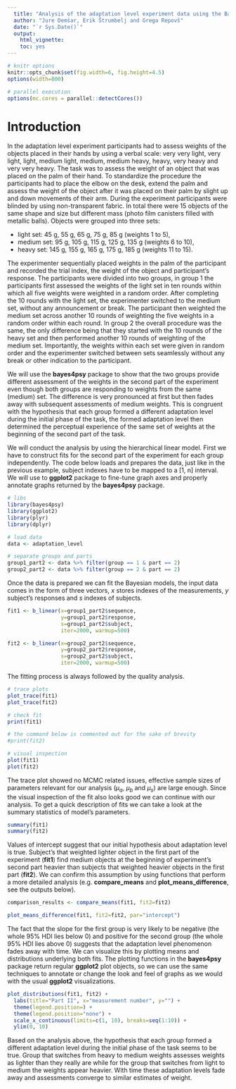 ```yaml
---
  title: "Analysis of the adaptation level experiment data using the Bayesian linear model"
  author: "Jure Demšar, Erik Štrumbelj and Grega Repovš"
  date: "`r Sys.Date()`"
  output:
    html_vignette:
    toc: yes
---
```


<!--
  %\VignetteEngine{knitr::rmarkdown}
  %\VignetteEncoding{UTF-8}
  %\VignetteIndexEntry{b_linear: Bayesian linear model}
-->

```r
# knitr options
knitr::opts_chunk$set(fig.width=6, fig.height=4.5)
options(width=800)

# parallel execution
options(mc.cores = parallel::detectCores())
```

# Introduction

In the adaptation level experiment participants had to assess weights of the objects placed in their hands by using a verbal scale: very very light, very light, light, medium light, medium, medium heavy, heavy, very heavy and very very heavy. The task was to assess the weight of an object that was placed on the palm of their hand. To standardize the procedure the participants had to place the elbow on the desk, extend the palm and assess the weight of the object after it was placed on their palm by slight up and down movements of their arm. During the experiment participants were blinded by using non-transparent fabric. In total there were 15 objects of the same shape and size but different mass (photo film canisters filled with metallic balls). Objects were grouped into three sets:

* light set: 45 g, 55 g, 65 g, 75 g, 85 g (weights 1 to 5),
* medium set: 95 g, 105 g, 115 g, 125 g, 135 g (weights 6 to 10),
* heavy set: 145 g, 155 g, 165 g, 175 g, 185 g (weights 11 to 15).

The experimenter sequentially placed weights in the palm of the participant and recorded the trial index, the weight of the object and participant's response. The participants were divided into two groups, in group 1 the participants first assessed the weights of the light set in ten rounds within which all five weights were weighted in a random order. After completing the 10 rounds with the light set, the experimenter switched to the medium set, without any announcement or break. The participant then weighted the medium set across another 10 rounds of weighting the five weights in a random order within each round. In group 2 the overall procedure was the same, the only difference being that they started with the 10 rounds of the heavy set and then performed another 10 rounds of weighting of the medium set. Importantly, the weights within each set were given in random order and the experimenter switched between sets seamlessly without any break or other indication to the participant.

We will use the **bayes4psy** package to show that the two groups provide different assessment of the weights in the second part of the experiment even though both groups are responding to weights from the same (medium) set. The difference is very pronounced at first but then fades away with subsequent assessments of medium weights. This is congruent with the hypothesis that each group formed a different adaptation level during the initial phase of the task, the formed adaptation level then determined the perceptual experience of the same set of weights at the beginning of the second part of the task.

We will conduct the analysis by using the hierarchical linear model. First we have to construct fits for the second part of the experiment for each group independently. The code below loads and prepares the data, just like in the previous example, subject indexes have to be mapped to a [1, n] interval. We will use to **ggplot2** package to fine-tune graph axes and properly annotate graphs returned by the **bayes4psy** package.

```r
# libs
library(bayes4psy)
library(ggplot2)
library(plyr)
library(dplyr)

# load data
data <- adaptation_level

# separate groups and parts
group1_part2 <- data %>% filter(group == 1 & part == 2)
group2_part2 <- data %>% filter(group == 2 & part == 2)
```

Once the data is prepared we can fit the Bayesian models, the input data comes in the form of three vectors, $x$ stores indexes of the measurements, $y$ subject's responses and $s$ indexes of subjects.

```r
fit1 <- b_linear(x=group1_part2$sequence,
                 y=group1_part2$response,
                 s=group1_part2$subject,
                 iter=2000, warmup=500)

fit2 <- b_linear(x=group2_part2$sequence,
                 y=group2_part2$response,
                 s=group2_part2$subject,
                 iter=2000, warmup=500)
```

The fitting process is always followed by the quality analysis.

```r
# trace plots
plot_trace(fit1)
plot_trace(fit2)

# check fit
print(fit1)

# the command below is commented out for the sake of brevity
#print(fit2)

# visual inspection
plot(fit1)
plot(fit2)
```

The trace plot showed no MCMC related issues, effective sample sizes of parameters relevant for our analysis ($\mu_a$, $\mu_b$ and $\mu_s$) are large enough. Since the visual inspection of the fit also looks good we can continue with our analysis. To get a quick description of fits we can take a look at the summary statistics of model's parameters.

```r
summary(fit1)
summary(fit2)
```

Values of intercept suggest that our initial hypothesis about adaptation level is true. Subject's that weighted lighter object in the first part of the experiment (**fit1**) find medium objects at the beginning of experiment's second part heavier than subjects that weighted heavier objects in the first part (**fit2**). We can confirm this assumption by using functions that perform a more detailed analysis (e.g. **compare\_means** and **plot\_means\_difference**, see the outputs below).

```r
comparison_results <- compare_means(fit1, fit2=fit2)

plot_means_difference(fit1, fit2=fit2, par="intercept")
```

The fact that the slope for the first group is very likely to be negative (the whole 95\% HDI lies below 0) and positive for the second group (the whole 95\% HDI lies above 0) suggests that the adaptation level phenomenon fades away with time. We can visualize this by plotting means and distributions underlying both fits. The plotting functions in the **bayes4psy** package return regular **ggplot2** plot objects, so we can use the same techniques to annotate or change the look and feel of graphs as we would with the usual **ggplot2** visualizations.

```r
plot_distributions(fit1, fit2) +
  labs(title="Part II", x="measurement number", y="") +
  theme(legend.position=) +
  theme(legend.position="none") +
  scale_x_continuous(limits=c(1, 10), breaks=seq(1:10)) +
  ylim(0, 10)
```

Based on the analysis above, the hypothesis that each group formed a different adaptation level during the initial phase of the task seems to be true. Group that switches from heavy to medium weights assesses weights as lighter than they really are while for the group that switches from light to medium the weights appear heavier. With time these adaptation levels fade away and assessments converge to similar estimates of weight.
